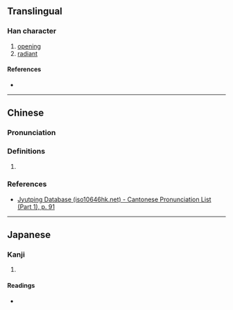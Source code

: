 {{character info}}
==Translingual==

===Han character===
{{Han char|rn=37|rad=大|as=08|sn=11|four=|canj=KAB|ids=⿱大明}}

# [[opening]]
# [[radiant]]

====References====
* {{Han ref|kx=0252.140|dkj=05939|dj=0514.110|hdz=10543.070|uh=595B|ud=22875}}

----

==Chinese==
{{zh-forms}}

===Pronunciation===
{{zh-pron
|m=huǎng
|c=kong3
|mc=y
|oc=y
|cat=
}}

===Definitions===
{{zh-hanzi}}

# {{rfdef|zh|sort=大08}}

===References===
* [http://www.iso10646hk.net/jp/document/download.jsp Jyutping Database (iso10646hk.net) - Cantonese Pronunciation List (Part 1), p. 91]

----

==Japanese==

===Kanji===
{{ja-kanji|grade=|rs=大08}}

# {{rfdef|ja|sort=大08}}

====Readings====
* {{ja-readings|on=[[こう]] (kō)|kun=[[あきらか]] (akiraka)}}
